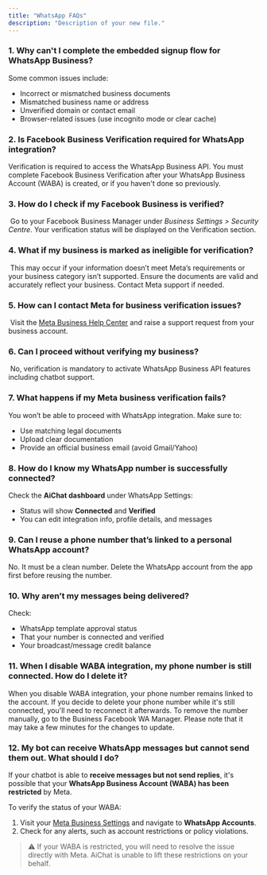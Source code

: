 ```yaml
---
title: "WhatsApp FAQs"
description: "Description of your new file."
---
```


### **1. Why can't I complete the embedded signup flow for WhatsApp Business?**

Some common issues include:

- Incorrect or mismatched business documents
- Mismatched business name or address
- Unverified domain or contact email
- Browser-related issues (use incognito mode or clear cache)

### **2. Is Facebook Business Verification required for WhatsApp integration?**

Verification is required to access the WhatsApp Business API. You must complete Facebook Business Verification after your WhatsApp Business Account (WABA) is created, or if you haven't done so previously.

### **3. How do I check if my Facebook Business is verified?**

 Go to your Facebook Business Manager under _Business Settings \> Security Centre_. Your verification status will be displayed on the Verification section.

### **4. What if my business is marked as ineligible for verification?**

 This may occur if your information doesn’t meet Meta’s requirements or your business category isn’t supported. Ensure the documents are valid and accurately reflect your business. Contact Meta support if needed.

### **5. How can I contact Meta for business verification issues?**

 Visit the [Meta Business Help Center](https://www.facebook.com/business/help) and raise a support request from your business account.

### **6. Can I proceed without verifying my business?**

 No, verification is mandatory to activate WhatsApp Business API features including chatbot support.

### **7. What happens if my Meta business verification fails?**

You won’t be able to proceed with WhatsApp integration. Make sure to:

- Use matching legal documents
- Upload clear documentation
- Provide an official business email (avoid Gmail/Yahoo)

### **8. How do I know my WhatsApp number is successfully connected?**

Check the **AiChat dashboard** under WhatsApp Settings:

- Status will show **Connected** and **Verified**
- You can edit integration info, profile details, and messages

### **9. Can I reuse a phone number that’s linked to a personal WhatsApp account?**

No. It must be a clean number. Delete the WhatsApp account from the app first before reusing the number.

### **10. Why aren’t my messages being delivered?**

Check:

- WhatsApp template approval status
- That your number is connected and verified
- Your broadcast/message credit balance

### **11. When I disable WABA integration, my phone number is still connected. How do I delete it?**

When you disable WABA integration, your phone number remains linked to the account. If you decide to delete your phone number while it's still connected, you'll need to reconnect it afterwards. To remove the number manually, go to the Business Facebook WA Manager. Please note that it may take a few minutes for the changes to update.

### **12. My bot can receive WhatsApp messages but cannot send them out. What should I do?**

If your chatbot is able to **receive messages but not send replies**, it's possible that your **WhatsApp Business Account (WABA) has been restricted** by Meta.

To verify the status of your WABA:

1. Visit your [Meta Business Settings](https://business.facebook.com/settings) and navigate to **WhatsApp Accounts**.
2. Check for any alerts, such as account restrictions or policy violations.

> ⚠️ If your WABA is restricted, you will need to resolve the issue directly with Meta. AiChat is unable to lift these restrictions on your behalf.